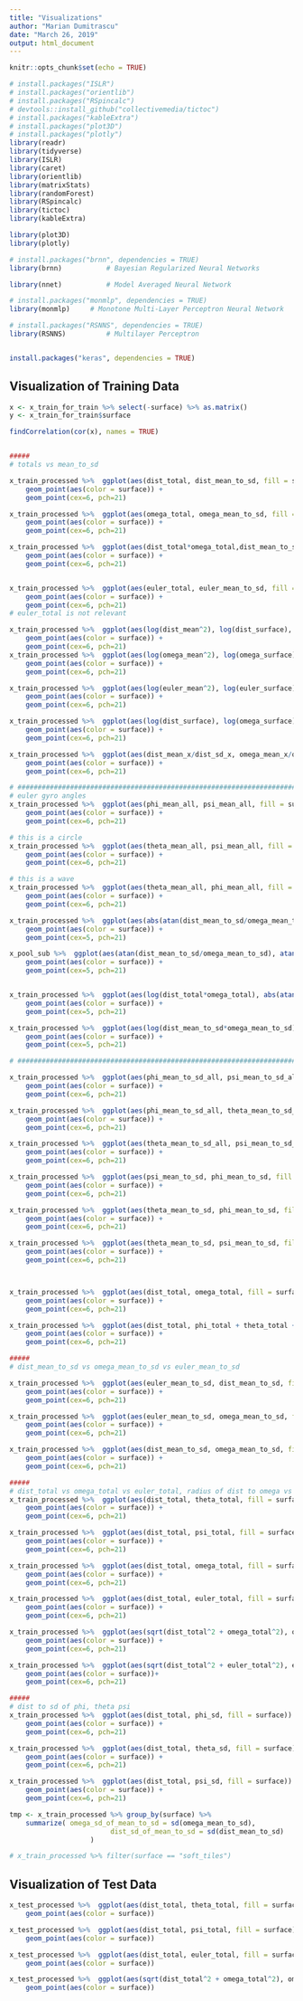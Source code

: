 ```yaml
---
title: "Visualizations"
author: "Marian Dumitrascu"
date: "March 26, 2019"
output: html_document
---
```


```r
knitr::opts_chunk$set(echo = TRUE)
```


```r
# install.packages("ISLR")
# install.packages("orientlib")
# install.packages("RSpincalc")
# devtools::install_github("collectivemedia/tictoc")
# install.packages("kableExtra")
# install.packages("plot3D")
# install.packages("plotly")
library(readr)
library(tidyverse)
library(ISLR)
library(caret)
library(orientlib)
library(matrixStats)
library(randomForest)
library(RSpincalc)
library(tictoc)
library(kableExtra)

library(plot3D)
library(plotly)

# install.packages("brnn", dependencies = TRUE)
library(brnn)			# Bayesian Regularized Neural Networks

library(nnet)			# Model Averaged Neural Network

# install.packages("monmlp", dependencies = TRUE)
library(monmlp)  	# Monotone Multi-Layer Perceptron Neural Network

# install.packages("RSNNS", dependencies = TRUE)
library(RSNNS)			# Multilayer Perceptron


install.packages("keras", dependencies = TRUE)
```





## Visualization of Training Data


```r

x <- x_train_for_train %>% select(-surface) %>% as.matrix()
y <- x_train_for_train$surface

findCorrelation(cor(x), names = TRUE)


#####
# totals vs mean_to_sd

x_train_processed %>%  ggplot(aes(dist_total, dist_mean_to_sd, fill = surface)) +
	geom_point(aes(color = surface)) +
	geom_point(cex=6, pch=21)

x_train_processed %>%  ggplot(aes(omega_total, omega_mean_to_sd, fill = surface)) +
	geom_point(aes(color = surface)) +
	geom_point(cex=6, pch=21)

x_train_processed %>%  ggplot(aes(dist_total*omega_total,dist_mean_to_sd*omega_mean_to_sd, fill = surface)) +
	geom_point(aes(color = surface)) +
	geom_point(cex=6, pch=21)


x_train_processed %>%  ggplot(aes(euler_total, euler_mean_to_sd, fill = surface)) +
	geom_point(aes(color = surface)) +
	geom_point(cex=6, pch=21)
# euler_total is not relevant
```


```r
x_train_processed %>%  ggplot(aes(log(dist_mean^2), log(dist_surface), fill = surface)) +
	geom_point(aes(color = surface)) +
	geom_point(cex=6, pch=21)
x_train_processed %>%  ggplot(aes(log(omega_mean^2), log(omega_surface), fill = surface)) +
	geom_point(aes(color = surface)) +
	geom_point(cex=6, pch=21)

x_train_processed %>%  ggplot(aes(log(euler_mean^2), log(euler_surface), fill = surface)) +
	geom_point(aes(color = surface)) +
	geom_point(cex=6, pch=21)

x_train_processed %>%  ggplot(aes(log(dist_surface), log(omega_surface), fill = surface)) +
	geom_point(aes(color = surface)) +
	geom_point(cex=6, pch=21)

x_train_processed %>%  ggplot(aes(dist_mean_x/dist_sd_x, omega_mean_x/omega_sd_x, fill = surface)) +
	geom_point(aes(color = surface)) +
	geom_point(cex=6, pch=21)
```


```r

# #####################################################################################################
# euler gyro angles
x_train_processed %>%  ggplot(aes(phi_mean_all, psi_mean_all, fill = surface)) +
	geom_point(aes(color = surface)) + 
	geom_point(cex=6, pch=21)

# this is a circle
x_train_processed %>%  ggplot(aes(theta_mean_all, psi_mean_all, fill = surface)) +
	geom_point(aes(color = surface)) +
	geom_point(cex=6, pch=21)

# this is a wave
x_train_processed %>%  ggplot(aes(theta_mean_all, phi_mean_all, fill = surface)) +
	geom_point(aes(color = surface)) +
	geom_point(cex=6, pch=21)

x_train_processed %>%  ggplot(aes(abs(atan(dist_mean_to_sd/omega_mean_to_sd)), atan(theta_mean_all/psi_mean_all), fill = surface)) +
	geom_point(aes(color = surface)) +
	geom_point(cex=5, pch=21)

x_pool_sub %>%  ggplot(aes(atan(dist_mean_to_sd/omega_mean_to_sd), atan(theta_mean_all/psi_mean_all), fill = surface)) +
	geom_point(aes(color = surface)) +
	geom_point(cex=5, pch=21)


x_train_processed %>%  ggplot(aes(log(dist_total*omega_total), abs(atan(theta_mean_all/psi_mean_all)), fill = surface)) +
	geom_point(aes(color = surface)) +
	geom_point(cex=5, pch=21)

x_train_processed %>%  ggplot(aes(log(dist_mean_to_sd*omega_mean_to_sd), abs(atan(theta_mean_all/psi_mean_all)), fill = surface)) +
	geom_point(aes(color = surface)) +
	geom_point(cex=5, pch=21)

# #####################################################################################################
```



```r

x_train_processed %>%  ggplot(aes(phi_mean_to_sd_all, psi_mean_to_sd_all, fill = surface)) +
	geom_point(aes(color = surface)) +
	geom_point(cex=6, pch=21)

x_train_processed %>%  ggplot(aes(phi_mean_to_sd_all, theta_mean_to_sd_all, fill = surface)) +
	geom_point(aes(color = surface)) +
	geom_point(cex=6, pch=21)

x_train_processed %>%  ggplot(aes(theta_mean_to_sd_all, psi_mean_to_sd_all, fill = surface)) +
	geom_point(aes(color = surface)) +
	geom_point(cex=6, pch=21)

x_train_processed %>%  ggplot(aes(psi_mean_to_sd, phi_mean_to_sd, fill = surface)) +
	geom_point(aes(color = surface)) +
	geom_point(cex=6, pch=21)

x_train_processed %>%  ggplot(aes(theta_mean_to_sd, phi_mean_to_sd, fill = surface)) +
	geom_point(aes(color = surface)) +
	geom_point(cex=6, pch=21)

x_train_processed %>%  ggplot(aes(theta_mean_to_sd, psi_mean_to_sd, fill = surface)) +
	geom_point(aes(color = surface)) +
	geom_point(cex=6, pch=21)



x_train_processed %>%  ggplot(aes(dist_total, omega_total, fill = surface)) +
	geom_point(aes(color = surface)) +
	geom_point(cex=6, pch=21)

x_train_processed %>%  ggplot(aes(dist_total, phi_total + theta_total + psi_total, fill = surface)) +
	geom_point(aes(color = surface)) +
	geom_point(cex=6, pch=21)
```


```r

#####
# dist_mean_to_sd vs omega_mean_to_sd vs euler_mean_to_sd

x_train_processed %>%  ggplot(aes(euler_mean_to_sd, dist_mean_to_sd, fill = surface)) +
	geom_point(aes(color = surface)) +
	geom_point(cex=6, pch=21)

x_train_processed %>%  ggplot(aes(euler_mean_to_sd, omega_mean_to_sd, fill = surface)) +
	geom_point(aes(color = surface)) +
	geom_point(cex=6, pch=21)

x_train_processed %>%  ggplot(aes(dist_mean_to_sd, omega_mean_to_sd, fill = surface)) +
	geom_point(aes(color = surface)) +
	geom_point(cex=6, pch=21)

```


```r


#####
# dist_total vs omega_total vs euler_total, radius of dist to omega vs dist to omega angle
x_train_processed %>%  ggplot(aes(dist_total, theta_total, fill = surface)) +
	geom_point(aes(color = surface)) +
	geom_point(cex=6, pch=21)

x_train_processed %>%  ggplot(aes(dist_total, psi_total, fill = surface)) +
	geom_point(aes(color = surface)) +
	geom_point(cex=6, pch=21)

x_train_processed %>%  ggplot(aes(dist_total, omega_total, fill = surface)) +
	geom_point(aes(color = surface)) +
	geom_point(cex=6, pch=21)

x_train_processed %>%  ggplot(aes(dist_total, euler_total, fill = surface)) +
	geom_point(aes(color = surface)) +
	geom_point(cex=6, pch=21)

x_train_processed %>%  ggplot(aes(sqrt(dist_total^2 + omega_total^2), omega_total/dist_total, fill = surface)) +
	geom_point(aes(color = surface)) +
	geom_point(cex=6, pch=21)

x_train_processed %>%  ggplot(aes(sqrt(dist_total^2 + euler_total^2), euler_total/dist_total, fill = surface)) +
	geom_point(aes(color = surface))+
	geom_point(cex=6, pch=21)

```


```r
#####
# dist to sd of phi, theta psi
x_train_processed %>%  ggplot(aes(dist_total, phi_sd, fill = surface)) +
	geom_point(aes(color = surface)) +
	geom_point(cex=6, pch=21)

x_train_processed %>%  ggplot(aes(dist_total, theta_sd, fill = surface)) +
	geom_point(aes(color = surface)) +
	geom_point(cex=6, pch=21)

x_train_processed %>%  ggplot(aes(dist_total, psi_sd, fill = surface)) +
	geom_point(aes(color = surface)) +
	geom_point(cex=6, pch=21)

tmp <- x_train_processed %>% group_by(surface) %>% 
	summarize( omega_sd_of_mean_to_sd = sd(omega_mean_to_sd),
						 dist_sd_of_mean_to_sd = sd(dist_mean_to_sd)
					)

# x_train_processed %>% filter(surface == "soft_tiles")
```

## Visualization of Test Data

```r
x_test_processed %>%  ggplot(aes(dist_total, theta_total, fill = surface)) +
	geom_point(aes(color = surface))

x_test_processed %>%  ggplot(aes(dist_total, psi_total, fill = surface)) +
	geom_point(aes(color = surface))

x_test_processed %>%  ggplot(aes(dist_total, euler_total, fill = surface)) +
	geom_point(aes(color = surface))

x_test_processed %>%  ggplot(aes(sqrt(dist_total^2 + omega_total^2), omega_total/dist_total, fill = surface)) +
	geom_point(aes(color = surface))

```

